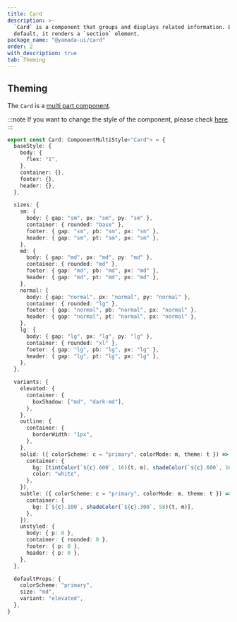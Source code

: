 ```yaml
---
title: Card
description: >-
  `Card` is a component that groups and displays related information. By
  default, it renders a `section` element.
package_name: "@yamada-ui/card"
order: 2
with_description: true
tab: Theming
---
```


## Theming

The `Card` is a [multi part component](/styled-system/theming/component-styles#multi-part-components).

:::note
If you want to change the style of the component, please check [here](/styled-system/theming/customize-theme#changing-the-style-of-components).
:::

```ts
export const Card: ComponentMultiStyle<"Card"> = {
  baseStyle: {
    body: {
      flex: "1",
    },
    container: {},
    footer: {},
    header: {},
  },

  sizes: {
    sm: {
      body: { gap: "sm", px: "sm", py: "sm" },
      container: { rounded: "base" },
      footer: { gap: "sm", pb: "sm", px: "sm" },
      header: { gap: "sm", pt: "sm", px: "sm" },
    },
    md: {
      body: { gap: "md", px: "md", py: "md" },
      container: { rounded: "md" },
      footer: { gap: "md", pb: "md", px: "md" },
      header: { gap: "md", pt: "md", px: "md" },
    },
    normal: {
      body: { gap: "normal", px: "normal", py: "normal" },
      container: { rounded: "lg" },
      footer: { gap: "normal", pb: "normal", px: "normal" },
      header: { gap: "normal", pt: "normal", px: "normal" },
    },
    lg: {
      body: { gap: "lg", px: "lg", py: "lg" },
      container: { rounded: "xl" },
      footer: { gap: "lg", pb: "lg", px: "lg" },
      header: { gap: "lg", pt: "lg", px: "lg" },
    },
  },

  variants: {
    elevated: {
      container: {
        boxShadow: ["md", "dark-md"],
      },
    },
    outline: {
      container: {
        borderWidth: "1px",
      },
    },
    solid: ({ colorScheme: c = "primary", colorMode: m, theme: t }) => ({
      container: {
        bg: [tintColor(`${c}.600`, 16)(t, m), shadeColor(`${c}.600`, 16)(t, m)],
        color: "white",
      },
    }),
    subtle: ({ colorScheme: c = "primary", colorMode: m, theme: t }) => ({
      container: {
        bg: [`${c}.100`, shadeColor(`${c}.300`, 58)(t, m)],
      },
    }),
    unstyled: {
      body: { p: 0 },
      container: { rounded: 0 },
      footer: { p: 0 },
      header: { p: 0 },
    },
  },

  defaultProps: {
    colorScheme: "primary",
    size: "md",
    variant: "elevated",
  },
}
```
